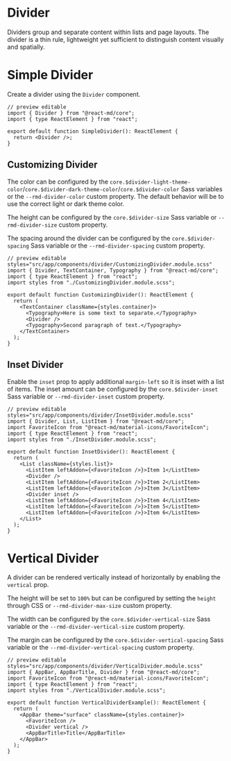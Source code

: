 # Divider

Dividers group and separate content within lists and page layouts. The divider
is a thin rule, lightweight yet sufficient to distinguish content visually and
spatially.

# Simple Divider

Create a divider using the `Divider` component.

```tsx
// preview editable
import { Divider } from "@react-md/core";
import { type ReactElement } from "react";

export default function SimpleDivider(): ReactElement {
  return <Divider />;
}
```

## Customizing Divider

The color can be configured by the
`core.$divider-light-theme-color`/`core.$divider-dark-theme-color`/`core.$divider-color`
Sass variables or the `--rmd-divider-color` custom property. The default
behavior will be to use the correct light or dark theme color.

The height can be configured by the `core.$divider-size` Sass variable or
`--rmd-divider-size` custom property.

The spacing around the divider can be configured by the `core.$divider-spacing` Sass
variable or the `--rmd-divider-spacing` custom property.

```tsx
// preview editable styles="src/app/components/divider/CustomizingDivider.module.scss"
import { Divider, TextContainer, Typography } from "@react-md/core";
import { type ReactElement } from "react";
import styles from "./CustomizingDivider.module.scss";

export default function CustomizingDivider(): ReactElement {
  return (
    <TextContainer className={styles.container}>
      <Typography>Here is some text to separate.</Typography>
      <Divider />
      <Typography>Second paragraph of text.</Typography>
    </TextContainer>
  );
}
```

## Inset Divider

Enable the `inset` prop to apply additional `margin-left` so it is inset with a
list of items. The inset amount can be configured by the
`core.$divider-inset` Sass variable or `--rmd-divider-inset` custom
property.

```tsx
// preview editable styles="src/app/components/divider/InsetDivider.module.scss"
import { Divider, List, ListItem } from "@react-md/core";
import FavoriteIcon from "@react-md/material-icons/FavoriteIcon";
import { type ReactElement } from "react";
import styles from "./InsetDivider.module.scss";

export default function InsetDivider(): ReactElement {
  return (
    <List className={styles.list}>
      <ListItem leftAddon={<FavoriteIcon />}>Item 1</ListItem>
      <Divider />
      <ListItem leftAddon={<FavoriteIcon />}>Item 2</ListItem>
      <ListItem leftAddon={<FavoriteIcon />}>Item 3</ListItem>
      <Divider inset />
      <ListItem leftAddon={<FavoriteIcon />}>Item 4</ListItem>
      <ListItem leftAddon={<FavoriteIcon />}>Item 5</ListItem>
      <ListItem leftAddon={<FavoriteIcon />}>Item 6</ListItem>
    </List>
  );
}
```

# Vertical Divider

A divider can be rendered vertically instead of horizontally by enabling the
`vertical` prop.

The height will be set to `100%` but can be configured by setting the `height`
through CSS or `--rmd-divider-max-size` custom property.

The width can be configured by the `core.$divider-vertical-size` Sass
variable or the `--rmd-divider-vertical-size` custom property.

The margin can be configured by the `core.$divider-vertical-spacing` Sass
variable or the `--rmd-divider-vertical-spacing` custom property.

```tsx
// preview editable styles="src/app/components/divider/VerticalDivider.module.scss"
import { AppBar, AppBarTitle, Divider } from "@react-md/core";
import FavoriteIcon from "@react-md/material-icons/FavoriteIcon";
import { type ReactElement } from "react";
import styles from "./VerticalDivider.module.scss";

export default function VerticalDividerExample(): ReactElement {
  return (
    <AppBar theme="surface" className={styles.container}>
      <FavoriteIcon />
      <Divider vertical />
      <AppBarTitle>Title</AppBarTitle>
    </AppBar>
  );
}
```
